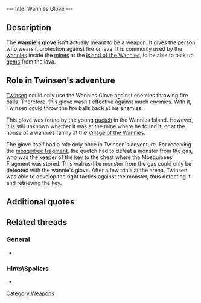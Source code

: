 ---
title: Wannies Glove
---

{{Weapon|
Name=Wannie's glove|
Image=Glove.gif|
Enemy=Fire balls|
Rate=Fast|
Damage=None|
Range=Melee}}

{{Quote|
Quote=With this Wannie's glove, you can now touch the fire. This will allow you to throw back the fireballs that the monsters from the gas hurl at you.|
Character=Official description}}

==Description==
The '''wannie's glove''' isn't actually meant to be a weapon. It gives the person who wears it protection against fire or lava. It is commonly used by the [[wannies]] inside the [[mines]] at the [[Island of the Wannies]], to be able to pick up [[gems]] from the lava.

==Role in Twinsen's adventure==
[[Twinsen]] could only use the Wannies Glove against enemies throwing fire balls. Therefore, this glove wasn't effective against much enemies. With it, Twinsen could throw the fire balls back at his enemies.

This glove was found by the young [[quetch]] in the Wannies Island. However, it is still unknown whether it was at the mine where he found it, or at the house of a wannies family at the [[Village of the Wannies]].

The glove itself had a role only once in Twinsen's adventure. For receiving the [[mosquibee fragment]], the quetch had to defeat a monster from the gas, who was the keeper of the [[key]] to the chest where the Mosquibees Fragment was stored. This walrus-like monster from the gas could only be defeated with the wannie's glove. After a few trials at the arena, Twinsen was able to develop the right tactics against the monster, thus defeating it and retrieving the key.

==Additional quotes==
{{Quote|
Quote=You just found a Wannie's Glove. Use it to repell the fireballs your ennemies throw at you.|
Character=When Twinsen found the glove}}
{{Quote|
Quote=Hmmf! Lost my glove somewhere in the mine. Now I can't reach into the lava to grab up the gems.|
Character=A miner}}
{{Quote|
Quote=I'm in a bind, I've lost my glove somewhere in the mine. With it, I can catch the pieces of lava and the balls of fire, I can even pitch them back. Everybody has one, to extract gems.|
Character=A miner}}

==Related threads==
===General===
* {{thread|id=6481|title=Wannie Glove...}}

===Hints\Spoilers===
* {{thread|id=9292|title=Wannie's glove}}

[[Category:Weapons]]